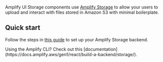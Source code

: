 
Amplify UI Storage components use [Amplify Storage](https://docs.amplify.aws/react/build-a-backend/storage/) to allow your users to upload and interact with files stored in Amazon S3 with minimal boilerplate.

## Quick start

Follow the steps in [this guide](https://docs.amplify.aws/react/build-a-backend/storage/) to set up your Amplify Storage backend.

<Alert role="none" variation="info" heading="Amplify CLI">
  Using the Amplify CLI? Check out this [documentation](https://docs.amplify.aws/gen1/react/build-a-backend/storage/).
</Alert>